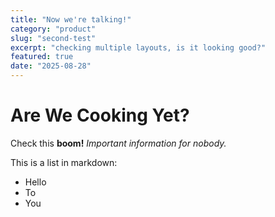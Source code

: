 ```yaml
---
title: "Now we're talking!"
category: "product"
slug: "second-test"
excerpt: "checking multiple layouts, is it looking good?"
featured: true
date: "2025-08-28"
---
```


 
# Are We Cooking Yet?
 
Check this **boom!** 
_Important information for nobody._
 
This is a list in markdown:
 
- Hello
- To
- You



